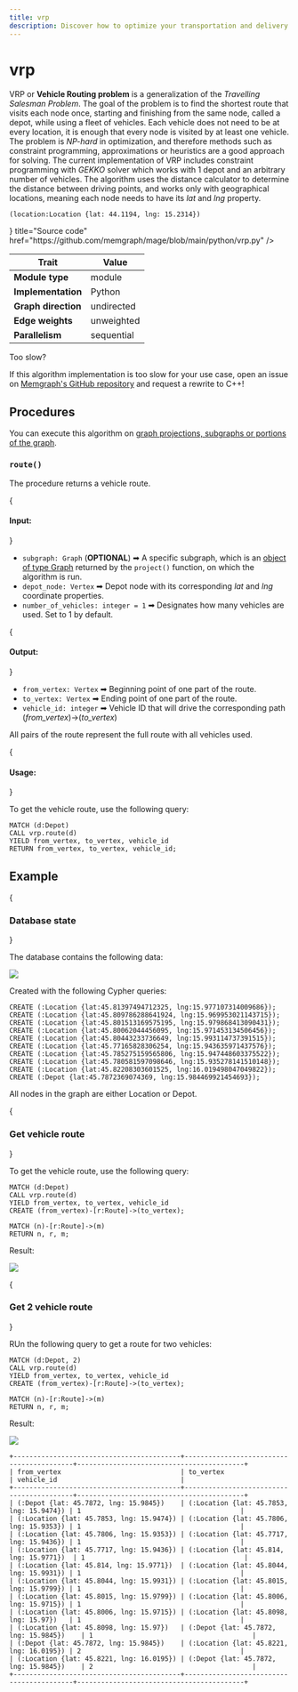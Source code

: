 ```yaml
---
title: vrp
description: Discover how to optimize your transportation and delivery networks with Memgraph's vrp algorithm, which efficiently solves the Vehicle Routing Problem.
---
```



# vrp

VRP or **Vehicle Routing problem** is a generalization of the *Travelling
Salesman Problem*. The goal of the problem is to find the shortest route that
visits each node once, starting and finishing from the same node, called a
depot, while using a fleet of vehicles. Each vehicle does not need to be at
every location, it is enough that every node is visited by at least one vehicle.
The problem is *NP-hard* in optimization, and therefore methods such as
constraint programming, approximations or heuristics are a good approach for
solving. The current implementation of VRP includes constraint programming with
*GEKKO* solver which works with 1 depot and an arbitrary number of vehicles. The
algorithm uses the distance calculator to determine the distance between driving
points, and works only with geographical locations, meaning each node needs to
have its *lat* and *lng* property.

```cypher
(location:Location {lat: 44.1194, lng: 15.2314})
```

<Cards>
  <Card
    icon={<GitHub />}
    title="Source code"
    href="https://github.com/memgraph/mage/blob/main/python/vrp.py"
  />
</Cards>

| Trait               | Value      |
| ------------------- | ---------- |
| **Module type**     | module     |
| **Implementation**  | Python     |
| **Graph direction** | undirected |
| **Edge weights**    | unweighted |
| **Parallelism**     | sequential |

<Callout type="info"> 

Too slow?

If this algorithm implementation is too slow for your use case, open an issue on [Memgraph's GitHub repository](https://github.com/memgraph/memgraph/issues) and request a rewrite to C++!

</Callout>

## Procedures

<Callout type="info">

You can execute this algorithm on [graph projections, subgraphs or portions of the graph](/advanced-algorithms/run-algorithms#run-procedures-on-subgraph).

</Callout>

### `route()`

The procedure returns a vehicle route. 

{<h4> Input: </h4>}

- `subgraph: Graph` (**OPTIONAL**) ➡ A specific subgraph, which is an [object of type Graph](/advanced-algorithms/run-algorithms#run-procedures-on-subgraph) returned by the `project()` function, on which the algorithm is run.
- `depot_node: Vertex` ➡ Depot node with its corresponding *lat* and *lng* coordinate properties.
- `number_of_vehicles: integer = 1` ➡ Designates how many vehicles are used. Set to 1 by default.

{<h4> Output: </h4>}

- `from_vertex: Vertex` ➡ Beginning point of one part of the route.
- `to_vertex: Vertex` ➡ Ending point of one part of the route.
- `vehicle_id: integer` ➡ Vehicle ID that will drive the corresponding path (*from_vertex*)->(*to_vertex*)

All pairs of the route represent the full route with all vehicles used.

{<h4> Usage: </h4>}

To get the vehicle route, use the following query:

```cypher
MATCH (d:Depot)
CALL vrp.route(d) 
YIELD from_vertex, to_vertex, vehicle_id
RETURN from_vertex, to_vertex, vehicle_id;
```

## Example

<Steps>

{<h3> Database state </h3>} 

The database contains the following data: 

![](/pages/advanced-algorithms/available-algorithms/vrp/vrp-1.png)

Created with the following Cypher queries:

```cypher
CREATE (:Location {lat:45.81397494712325, lng:15.977107314009686});
CREATE (:Location {lat:45.809786288641924, lng:15.969953021143715});
CREATE (:Location {lat:45.801513169575195, lng:15.979868413090431});
CREATE (:Location {lat:45.80062044456095, lng:15.971453134506456});
CREATE (:Location {lat:45.80443233736649, lng:15.993114737391515});
CREATE (:Location {lat:45.77165828306254, lng:15.943635971437576});
CREATE (:Location {lat:45.785275159565806, lng:15.947448603375522});
CREATE (:Location {lat:45.780581597098646, lng:15.935278141510148});
CREATE (:Location {lat:45.82208303601525, lng:16.019498047049822});
CREATE (:Depot {lat:45.7872369074369, lng:15.984469921454693});
```

All nodes in the graph are either Location or Depot.

{<h3> Get vehicle route </h3>} 

To get the vehicle route, use the following query:

```cypher
MATCH (d:Depot)
CALL vrp.route(d) 
YIELD from_vertex, to_vertex, vehicle_id
CREATE (from_vertex)-[r:Route]->(to_vertex);

MATCH (n)-[r:Route]->(m)
RETURN n, r, m;
```

Result:

![](/pages/advanced-algorithms/available-algorithms/vrp/vrp-2.png)

{<h3> Get 2 vehicle route </h3>} 

RUn the following query to get a route for two vehicles:

```cypher
MATCH (d:Depot, 2)
CALL vrp.route(d) 
YIELD from_vertex, to_vertex, vehicle_id
CREATE (from_vertex)-[r:Route]->(to_vertex);

MATCH (n)-[r:Route]->(m)
RETURN n, r, m;
```

Result:

![](/pages/advanced-algorithms/available-algorithms/vrp/vrp-3.png)


```plaintext
+------------------------------------------+------------------------------------------+------------------------------------------+
| from_vertex                              | to_vertex                                | vehicle_id                               |
+------------------------------------------+------------------------------------------+------------------------------------------+
| (:Depot {lat: 45.7872, lng: 15.9845})    | (:Location {lat: 45.7853, lng: 15.9474}) | 1                                        |
| (:Location {lat: 45.7853, lng: 15.9474}) | (:Location {lat: 45.7806, lng: 15.9353}) | 1                                        |
| (:Location {lat: 45.7806, lng: 15.9353}) | (:Location {lat: 45.7717, lng: 15.9436}) | 1                                        |
| (:Location {lat: 45.7717, lng: 15.9436}) | (:Location {lat: 45.814, lng: 15.9771})  | 1                                        |
| (:Location {lat: 45.814, lng: 15.9771})  | (:Location {lat: 45.8044, lng: 15.9931}) | 1                                        |
| (:Location {lat: 45.8044, lng: 15.9931}) | (:Location {lat: 45.8015, lng: 15.9799}) | 1                                        |
| (:Location {lat: 45.8015, lng: 15.9799}) | (:Location {lat: 45.8006, lng: 15.9715}) | 1                                        |
| (:Location {lat: 45.8006, lng: 15.9715}) | (:Location {lat: 45.8098, lng: 15.97})   | 1                                        |
| (:Location {lat: 45.8098, lng: 15.97})   | (:Depot {lat: 45.7872, lng: 15.9845})    | 1                                        |
| (:Depot {lat: 45.7872, lng: 15.9845})    | (:Location {lat: 45.8221, lng: 16.0195}) | 2                                        |
| (:Location {lat: 45.8221, lng: 16.0195}) | (:Depot {lat: 45.7872, lng: 15.9845})    | 2                                        |
+------------------------------------------+------------------------------------------+------------------------------------------+
```

</Steps>